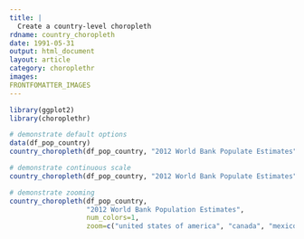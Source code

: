 ```yaml
---
title: |
  Create a country-level choropleth
rdname: country_choropleth
date: 1991-05-31
output: html_document
layout: article
category: choroplethr
images:
FRONTFOMATTER_IMAGES
---
```


```r
library(ggplot2)
library(choroplethr)
```

```r
# demonstrate default options
data(df_pop_country)
country_choropleth(df_pop_country, "2012 World Bank Populate Estimates")

# demonstrate continuous scale
country_choropleth(df_pop_country, "2012 World Bank Populate Estimates", num_colors=1)

# demonstrate zooming
country_choropleth(df_pop_country,
                   "2012 World Bank Population Estimates",
                   num_colors=1,
                   zoom=c("united states of america", "canada", "mexico"))



```